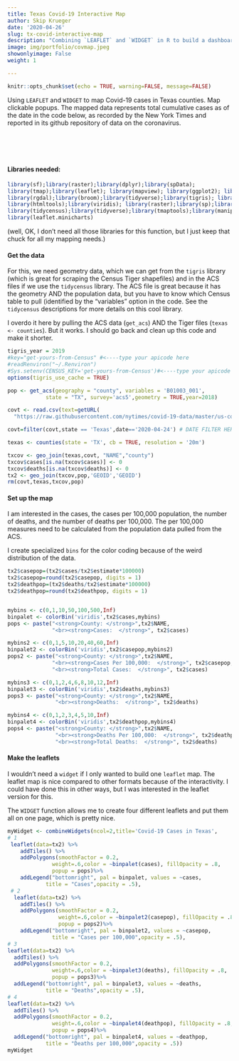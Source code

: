 ```yaml
---
title: Texas Covid-19 Interactive Map
author: Skip Krueger
date: '2020-04-26'
slug: tx-covid-interactive-map
description: "Combining `LEAFLET` and `WIDGET` in R to build a dashboard of interactive maps of covid-19 cases in Texas counties."
image: img/portfolio/covmap.jpeg
showonlyimage: False
weight: 1

---
```


```r
knitr::opts_chunk$set(echo = TRUE, warning=FALSE, message=FALSE)
```

Using `LEAFLET` and `WIDGET` to map Covid-19 cases in Texas counties. Map clickable popups. The mapped data represents total cumulative cases as of the date in the code below, as recorded by the New York Times and reported in its github repository of data on the coronavirus.
<BR>
<BR><BR><BR><BR>

#### Libraries needed:

``` r
library(sf);library(raster);library(dplyr);library(spData);
library(tmap);library(leaflet); library(mapview); library(ggplot2); library(shiny);  
library(rgdal);library(broom);library(tidyverse);library(tigris); library(rgdal);
library(htmltools);library(viridis); library(raster);library(sp);library(RCurl);
library(tidycensus);library(tidyverse);library(tmaptools);library(manipulateWidget);
library(leaflet.minicharts)
```

(well, OK, I don't need all those libraries for this function, but I just keep that chuck for all my mapping needs.)

#### Get the data

For this, we need geometry data, which we can get from the `tigris` library (which is great for scraping the Census Tiger shapefiles) and in the ACS files if we use the `tidycensus` library. The ACS file is great because it has the geometry AND the population data, but you have to know which Census table to pull (identified by the "variables" option in the code. See the `tidycensus` descriptions for more details on this cool library.

I overdo it here by pulling the ACS data (`get_acs`) AND the Tiger files (`texas <- counties`). But it works. I should go back and clean up this code and make it shorter.


```r

tigris_year = 2019
#key="get-yours-from-Census" #<----type your apicode here
#readRenviron("~/.Renviron")
#Sys.setenv(CENSUS_KEY='get-yours-from-Census')#<----type your apicode here again
options(tigris_use_cache = TRUE)

pop <- get_acs(geography = "county", variables = 'B01003_001', 
            state = "TX", survey='acs5',geometry = TRUE,year=2018) 

covt <- read.csv(text=getURL(
  "https://raw.githubusercontent.com/nytimes/covid-19-data/master/us-counties.csv"))

covt=filter(covt,state == 'Texas',date=='2020-04-24') # DATE FILTER HERE

texas <- counties(state = 'TX', cb = TRUE, resolution = '20m')

txcov <- geo_join(texas,covt, "NAME","county")
txcov$cases[is.na(txcov$cases)] <- 0
txcov$deaths[is.na(txcov$deaths)] <- 0
tx2 <- geo_join(txcov,pop,'GEOID','GEOID')
rm(covt,texas,txcov,pop)

```


#### Set up the map

I am interested in the cases, the cases per 100,000 population, the number of deaths, and the number of deaths per 100,000. The per 100,000 measures need to be calculated from the population data pulled from the ACS.

I create specialized `bins` for the color coding because of the weird distribution of the data. 


```r

tx2$casepop=(tx2$cases/tx2$estimate*100000)
tx2$casepop=round(tx2$casepop, digits = 1)
tx2$deathpop=(tx2$deaths/tx2$estimate*100000)
tx2$deathpop=round(tx2$deathpop, digits = 1)


mybins <- c(0,1,10,50,100,500,Inf)
binpalet <- colorBin('viridis',tx2$cases,mybins)
pops <- paste("<strong>County: </strong>",tx2$NAME,
              "<br><strong>Cases:  </strong>", tx2$cases)

mybins2 <- c(0,1,5,10,20,40,60,Inf)
binpalet2 <- colorBin('viridis',tx2$casepop,mybins2)
pops2 <- paste("<strong>County: </strong>",tx2$NAME,
              "<br><strong>Cases Per 100,000:  </strong>", tx2$casepop,
              "<br><strong>Total Cases:  </strong>", tx2$cases)

mybins3 <- c(0,1,2,4,6,8,10,12,Inf)
binpalet3 <- colorBin('viridis',tx2$deaths,mybins3)
pops3 <- paste("<strong>County: </strong>",tx2$NAME,
               "<br><strong>Deaths:  </strong>", tx2$deaths)

mybins4 <- c(0,1,2,3,4,5,10,Inf)
binpalet4 <- colorBin('viridis',tx2$deathpop,mybins4)
pops4 <- paste("<strong>County: </strong>",tx2$NAME,
               "<br><strong>Deaths Per 100,000:  </strong>", tx2$deathpop,
               "<br><strong>Total Deaths:  </strong>", tx2$deaths)
```


#### Make the leaflets

I wouldn't need a `widget` if I only wanted to build one `leaflet` map. The leaflet map is nice compared to other formats because of the interactivity. I could have done this in other ways, but I was interested in the leaflet version for this.

The `WIDGET` function allows me to create four different leaflets and put them all on one page, which is pretty nice.


```r


myWidget <- combineWidgets(ncol=2,title='Covid-19 Cases in Texas',
# 1
 leaflet(data=tx2) %>%
    addTiles() %>%
    addPolygons(smoothFactor = 0.2,
              weight=.6,color = ~binpalet(cases), fillOpacity = .8,
              popup = pops)%>%
    addLegend("bottomright", pal = binpalet, values = ~cases,
            title = "Cases",opacity = .5),
 # 2
  leaflet(data=tx2) %>%
    addTiles() %>%
    addPolygons(smoothFactor = 0.2,
                weight=.6,color = ~binpalet2(casepop), fillOpacity = .8,
                popup = pops2)%>%
    addLegend("bottomright", pal = binpalet2, values = ~casepop,
              title = "Cases per 100,000",opacity = .5),
# 3
leaflet(data=tx2) %>%
  addTiles() %>%
  addPolygons(smoothFactor = 0.2,
              weight=.6,color = ~binpalet3(deaths), fillOpacity = .8,
              popup = pops3)%>%
  addLegend("bottomright", pal = binpalet3, values = ~deaths,
            title = "Deaths",opacity = .5),
# 4
leaflet(data=tx2) %>%
  addTiles() %>%
  addPolygons(smoothFactor = 0.2,
              weight=.6,color = ~binpalet4(deathpop), fillOpacity = .8,
              popup = pops4)%>%
  addLegend("bottomright", pal = binpalet4, values = ~deathpop,
            title = "Deaths per 100,000",opacity = .5))
myWidget

```


